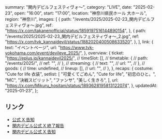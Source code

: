   summary: "関内デビルフェスティヴォ〜",
  category: "LIVE",
  date: "2025-02-23",
  open: "16:00",
  start: "17:00",
  location: "神奈川県民ホール 大ホール",
  region: "神奈川",
  images: [
    {
      path: "/events/2025/2025-02-23_関内デビルフェスティヴォ〜.jpg",
      ref: "https://x.com/takanenofficial/status/1859197516144890154",
    },
    {
      path: "/events/2025/2025-02-23_関内デビルフェスティヴォ〜_2.jpg",
      ref: "https://x.com/tvk_kannaidevil/status/1882020400508633520",
    },
  ],
  link: {
    text: "イベントページ",
    url: "https://www.tvk-yokohama.com/event/devileve_2025/",
  },
  overview: {
    ticket: "https://eplus.jp/kannaidevil2025/",
    // timeSlot: [],
    // timetable: {
    //   path: "/events/2025/",
    //   ref: "",
    // },
    // streaming: {
    //   text: "",
    //   url: "",
    // },
    // goods: {
    //   time: undefined,
    //   lineup: [],
    //   url: "",
    // },
  },
  recaps: {
    costume: "Cute for life 衣装",
    setlist: [
      "可愛くてごめん",
      "Cute for life",
      "初恋のひと。",
      "MC",
      "決戦スピリット",
      "ファンサ",
      "美しく生きろ",
    ],
    url: "https://x.com/Mikuru_hositani/status/1893628195813122074",
  },
  updatedAt: "2025-01-23",
};

## リンク

- [公式 X 告知](https://x.com/takanenofficial/status/1859197516144890154)
- [関内デビル公式 X 終了報告](https://x.com/tvk_kannaidevil/status/1893641666248282276)
- [関内デビル公式 X 告知](https://x.com/tvk_kannaidevil/status/1859189961712644447)
